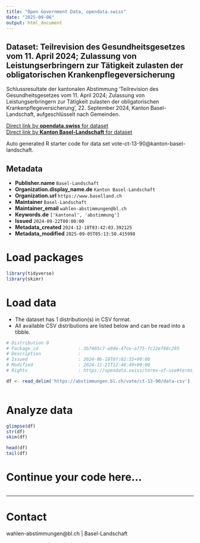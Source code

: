 ```yaml
---
title: "Open Government Data, opendata.swiss"
date: "2025-09-06"
output: html_document
---
```


## Dataset: Teilrevision des Gesundheitsgesetzes vom 11. April 2024; Zulassung von Leistungserbringern zur Tätigkeit zulasten der obligatorischen Krankenpflegeversicherung

Schlussresultate der kantonalen Abstimmung 'Teilrevision des Gesundheitsgesetzes vom 11. April 2024; Zulassung von Leistungserbringern zur Tätigkeit zulasten der obligatorischen Krankenpflegeversicherung ', 22. September 2024, Kanton Basel-Landschaft, aufgeschlüsselt nach Gemeinden.

[Direct link by **opendata.swiss** for dataset](https://opendata.swiss/de/dataset/teilrevision-des-gesundheitsgesetzes-vom-11-april-2024-zulassung-von-leistungserbringern-zur-ta)<br>
[Direct link by **Kanton Basel-Landschaft** for dataset](https://abstimmungen.bl.ch/vote/ct-13-90/data)

Auto generated R starter code for data set vote-ct-13-90@kanton-basel-landschaft.

## Metadata

- **Publisher.name** `Basel-Landschaft`
- **Organization.display_name.de** `Kanton Basel-Landschaft`
- **Organization.url** `https://www.baselland.ch`
- **Maintainer** `Basel-Landschaft`
- **Maintainer_email** `wahlen-abstimmungen@bl.ch`
- **Keywords.de** `['kantonal', 'abstimmung']`
- **Issued** `2024-09-22T00:00:00`
- **Metadata_created** `2024-12-18T03:42:03.392125`
- **Metadata_modified** `2025-09-05T05:13:50.415998`


# Load packages

```r

library(tidyverse)
library(skimr)

```

# Load data

-   The dataset has 1 distribution(s) in CSV format.
-   All available CSV distributions are listed below and can be read into a tibble.

```r

# Distribution 0
# Package_id               : 3b7405c7-a9de-47ce-a775-fc22ef88c295
# Description              : 
# Issued                   : 2024-06-18T07:02:55+00:00
# Modified                 : 2024-11-21T12:48:49+00:00
# Rights                   : https://opendata.swiss/terms-of-use#terms_by

df <- read_delim('https://abstimmungen.bl.ch/vote/ct-13-90/data-csv')



```

# Analyze data

```r

glimpse(df)
str(df)
skim(df)

head(df)
tail(df)

```

# Continue your code here...

```r

```

------------------------------------------------------------------------

# Contact

wahlen-abstimmungen@bl.ch | Basel-Landschaft
